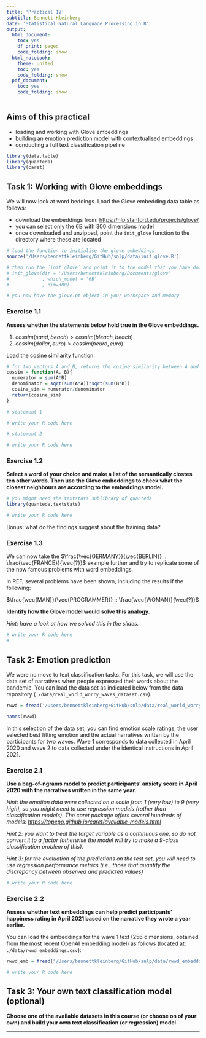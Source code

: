```yaml
---
title: 'Practical IV'
subtitle: Bennett Kleinberg
date: 'Statistical Natural Language Processing in R'
output:
  html_document:
    toc: yes
    df_print: paged
    code_folding: show
  html_notebook:
    theme: united
    toc: yes
    code_folding: show
  pdf_document:
    toc: yes
    code_folding: show
---
```


## Aims of this practical

- loading and working with Glove embeddings
- building an emotion prediction model with contextualised embeddings
- conducting a full text classification pipeline

```r
library(data.table)
library(quanteda)
library(caret)
```


## Task 1: Working with Glove embeddings

We will now look at word beddings. Load the Glove embedding data table as follows:

- download the embeddings from: [https://nlp.stanford.edu/projects/glove/](https://nlp.stanford.edu/projects/glove/)
- you can select only the 6B with 300 dimensions model
- once downloaded and unzipped, point the `init_glove` function to the directory where these are located

```r
# load the function to initialise the glove embeddings
source('/Users/bennettkleinberg/GitHub/snlp/data/init_glove.R')

# then run the `init_glove` and point it to the model that you have downloaded (here: the 6B model with 300 dimensions)
# init_glove(dir = '/Users/bennettkleinberg/Documents/glove'
#            , which_model = '6B'
#            , dim=300)

# you now have the glove.pt object in your workspace and memory
```


### Exercise 1.1

**Assess whether the statements below hold true in the Glove embeddings.**

1. $cossim(sand, beach) > cossim(bleach, beach)$
2. $cossim(dollar, euro) > cossim(neuro, euro)$

Load the cosine similarity function:

```r
# for two vectors A and B, returns the cosine similarity between A and B
cossim = function(A, B){
  numerator = sum(A*B)
  denominator = sqrt(sum(A*A))*sqrt(sum(B*B))
  cosine_sim = numerator/denominator
  return(cosine_sim)
}
```



```r
# statement 1

# write your R code here

# statement 2

# write your R code here
```

### Exercise 1.2

**Select a word of your choice and make a list of the semantically clostes ten other words. Then use the Glove embeddings to check what the closest neighbours are according to the embeddings model.**



```r
# you might need the textstats sublibrary of quanteda
library(quanteda.textstats)

# write your R code here
```

Bonus: what do the findings suggest about the training data?

### Exercise 1.3

We can now take the $\frac{\vec{GERMANY}}{\vec{BERLIN}} :: \frac{\vec{FRANCE}}{\vec{?}}$ example further and try to replicate some of the now famous problems with word embeddings.

In REF, several problems have been shown, including the results if the following:

$\frac{\vec{MAN}}{\vec{PROGRAMMER}} :: \frac{\vec{WOMAN}}{\vec{?}}$

**Identify how the Glove model would solve this analogy.**

_Hint: have a look at how we solved this in the slides._

```r
# write your R code here
# 
```



## Task 2: Emotion prediction

We were no move to text classification tasks. For this task, we will use the data set of narratives when people expressed their words about the pandemic. You can load the data set as indicated below from the data repository (`./data/real_world_worry_waves_dataset.csv`).

```r
rwwd = fread('/Users/bennettkleinberg/GitHub/snlp/data/real_world_worry_waves_dataset.csv')

names(rwwd)
```

In this selection of the data set, you can find emotion scale ratings, the user selected best fitting emotion and the actual narratives written by the participants for two waves. Wave 1 corresponds to data collected in April 2020 and wave 2 to data collected under the identical instructions in April 2021.


### Exercise 2.1

**Use a bag-of-ngrams model to predict participants' anxiety score in April 2020 with the narratives written in the same year.**

_Hint: the emotion data were collected on a scale from 1 (very low) to 9 (very high), so you might need to use regression models (rather than classification models). The caret package offers several hundreds of models: [https://topepo.github.io/caret/available-models.html](https://topepo.github.io/caret/available-models.html)_

_Hint 2: you want to treat the target variable as a continuous one, so do not convert it to a factor (otherwise the model will try to make a 9-class classification problem of this)._

_Hint 3: for the evaluation of the predictions on the test set, you will need to use regression performance metrics (i.e., those that quantify the discrepancy between observed and predicted values)_

```r
# write your R code here
```



### Exercise 2.2

**Assess whether text embeddings can help predict participants' happiness rating in April 2021 based on the narrative they wrote a year earlier.**

You can load the embeddings for the wave 1 text (256 dimensions, obtained from the most recent OpenAI embedding model) as follows (located at: `./data/rwwd_embeddings.csv`):

```r
rwwd_emb = fread("/Users/bennettkleinberg/GitHub/snlp/data/rwwd_embeddings.csv")
```

```r
# write your R code here
```



## Task 3: Your own text classification model (optional)

**Choose one of the available datasets in this course (or choose on of your own) and build your own text classification (or regression) model.**

---